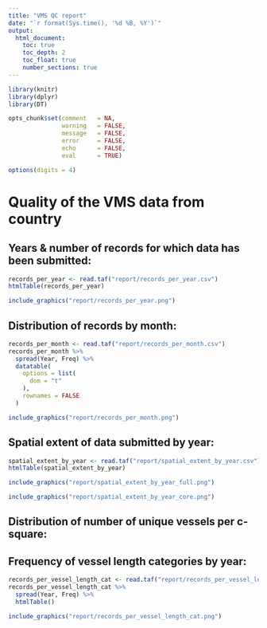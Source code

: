 ```yaml
---
title: "VMS QC report"
date: "`r format(Sys.time(), '%d %B, %Y')`"
output:
  html_document:
    toc: true
    toc_depth: 2
    toc_float: true
    number_sections: true
---
```


```r
library(knitr)
library(dplyr)
library(DT)

opts_chunk$set(comment   = NA,
               warning   = FALSE,
               message   = FALSE,
               error     = FALSE,
               echo      = FALSE,
               eval      = TRUE)

options(digits = 4)
```

<!------------------------------------------------------------------------------
Tables & Figures VMS
---------------------------------------------------------------------------- -->

# Quality of the VMS data from country

## Years & number of records for which data has been submitted:

```r
records_per_year <- read.taf("report/records_per_year.csv")
htmlTable(records_per_year)
```

```r
include_graphics("report/records_per_year.png")
```

## Distribution of records by month:

```r
records_per_month <- read.taf("report/records_per_month.csv")
records_per_month %>%
  spread(Year, Freq) %>%
  datatable(
    options = list(
      dom = "t"
    ),
    rownames = FALSE
  )
```

```r
include_graphics("report/records_per_month.png")
```

## Spatial extent of data submitted by year:
```r
spatial_extent_by_year <- read.taf("report/spatial_extent_by_year.csv")
htmlTable(spatial_extent_by_year)
```

```r
include_graphics("report/spatial_extent_by_year_full.png")
```

```r
include_graphics("report/spatial_extent_by_year_core.png")
```

## Distribution of number of unique vessels per c-square:

## Frequency of vessel length categories by year:

```r
records_per_vessel_length_cat <- read.taf("report/records_per_vessel_length_cat.csv")
records_per_vessel_length_cat %>%
  spread(Year, Freq) %>%
  htmlTable()
```

```r
include_graphics("report/records_per_vessel_length_cat.png")
```
